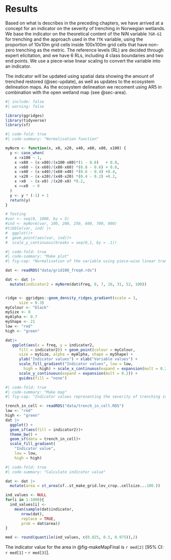 # Results

Based on what is describes in the preceding chapters, we have arrived at a
concept for an indicator on the severity of trenching in Norwegian wetlands.
We base the indicator on the theoretical content of the NiN variable `7GR-GI` for trenching 
and the approach used in the `7TK` variable, using the proportion of 10x10m grid cells
inside 100x100m grid cells that have non-zero trenching as the metric. The 
reference levels (RL) are decided through expert elicitation, and we have 6 RLs,
including 4 class boundaries and two end points. We use a piece-wise linear scaling
to convert the variable into an indicator.

The indicator will be updated using spatial data showing the amount of trenched 
restored (@sec-update), as well as updates to the ecosystem delineation maps. As the ecosystem delineation we recoment using AR5 in combination with the open wetland map (see @sec-area).

```r
#| include: false
#| warning: false

library(ggridges)
library(tidyverse)
library(sf)
```


```r
#| code-fold: true
#| code-summary: "Normalisation function"

myNorm <- function(x, x0, x20, x40, x60, x80, x100) {
  y <- case_when(
    x >x100 ~ 1,
    x >x80 ~ (x-x80)/(x100-x80)*(1 - 0.8)   + 0.8,
    x >x60 ~ (x-x60)/(x80-x60) *(0.8 - 0.6) + 0.6,
    x >x40 ~ (x-x40)/(x60-x40) *(0.6 - 0.4) +0.4,
    x >x20 ~ (x-x20)/(x40-x20) *(0.4 - 0.2) +0.2,
    x >x0  ~ (x-x0) /(x20-x0) *0.2,
    x <=x0  ~ 0
  )
  y <- y * (-1) + 1  
  return(y)
}

# Testing
#var <- seq(0, 1000, by = 5)
#ind <- myNorm(var, 100, 200, 250, 600, 700, 800)
#tibble(var, ind) |>
#  ggplot()+
#  geom_point(aes(var, ind))+
#  scale_y_continuous(breaks = seq(0,1, by = .1))

```

```r
#| code-fold: true
#| code-summary: "Make plot"
#| fig-cap: "Normalisation of the variable using piece-wise linear transformation."

dat <- readRDS("data/grid100_freq4.rds")

dat <- dat |>
  mutate(indicator2 = myNorm(dat$freq, 0, 7, 16, 31, 52, 100))


ridge <- ggridges::geom_density_ridges_gradient(scale = 3, 
      size = 0.3)
myColour <- "black"
mySize <- 8
myAlpha <- 0.7
myShape <- 21
low <- "red"
high <- "green"

dat|>
   ggplot(aes(x = freq, y = indicator2, 
      fill = indicator2)) + geom_point(colour = myColour, 
      size = mySize, alpha = myAlpha, shape = myShape) + 
      ylab("Indicator values") + xlab("Variable values") + 
      scale_fill_gradient("Indicator values", low = low, 
        high = high) + scale_x_continuous(expand = expansion(mult = 0.2)) + 
      scale_y_continuous(expand = expansion(mult = 0.2)) + 
      guides(fill = "none")


```

```r
#| code-fold: true
#| code-summary: "Make map"
#| fig-cap: "Indicator values representing the severity of trenching in wetlands"

trench_in_cell <- readRDS("data/trench_in_cell.RDS")
low <- "red"
high <- "green"
dat |>
  ggplot() +
  geom_sf(aes(fill = indicator2))+
  theme_bw() +
  geom_sf(data = trench_in_cell)+
  scale_fill_gradient(
    "Indicator value", 
    low = low, 
    high = high)
```


```r
#| code-fold: true
#| code-summary: "Calculate indicator value"

dat <- dat |>
  mutate(area = st_area(sf..st_make_grid.lev_crop..cellsize...100.))

ind_values <- NULL
for(i in 1:1000){
  ind_values[i] <- 
    mean(sample(dat$indicator, 
       nrow(dat),
       replace = TRUE,
       prob = dat$area))
}

med <- round(quantile(ind_values, c(0.025, 0.5, 0.975)),2)

```

The indicator value for the area in @fig-makeMapFinal is `r med[2]` [95% CI: `r med[1]` - `r med[3]`].